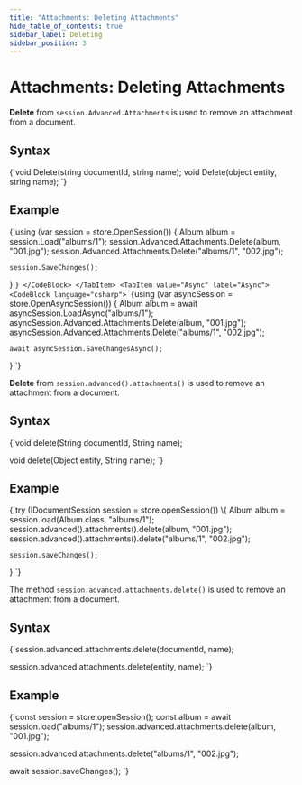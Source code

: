 ```yaml
---
title: "Attachments: Deleting Attachments"
hide_table_of_contents: true
sidebar_label: Deleting
sidebar_position: 3
---
```





# Attachments: Deleting Attachments
<LanguageSwitcher supportedLanguages={supportedLanguages} />
<LanguageContent language="csharp">


**Delete** from `session.Advanced.Attachments` is used to remove an attachment from a document.

## Syntax

<TabItem value="DeleteSyntax" label="DeleteSyntax">
<CodeBlock language="csharp">
{`void Delete(string documentId, string name);
void Delete(object entity, string name);
`}
</CodeBlock>
</TabItem>

## Example

<Tabs groupId='languageSyntax'>
<TabItem value="Sync" label="Sync">
<CodeBlock language="csharp">
{`using (var session = store.OpenSession())
{
    Album album = session.Load<Album>("albums/1");
    session.Advanced.Attachments.Delete(album, "001.jpg");
    session.Advanced.Attachments.Delete("albums/1", "002.jpg");

    session.SaveChanges();
}
`}
</CodeBlock>
</TabItem>
<TabItem value="Async" label="Async">
<CodeBlock language="csharp">
{`using (var asyncSession = store.OpenAsyncSession())
{
    Album album = await asyncSession.LoadAsync<Album>("albums/1");
    asyncSession.Advanced.Attachments.Delete(album, "001.jpg");
    asyncSession.Advanced.Attachments.Delete("albums/1", "002.jpg");

    await asyncSession.SaveChangesAsync();
}
`}
</CodeBlock>
</TabItem>
</Tabs>


</LanguageContent>
<LanguageContent language="java">


**Delete** from `session.advanced().attachments()` is used to remove an attachment from a document.

## Syntax

<TabItem value="DeleteSyntax" label="DeleteSyntax">
<CodeBlock language="java">
{`void delete(String documentId, String name);

void delete(Object entity, String name);
`}
</CodeBlock>
</TabItem>

## Example

<TabItem value="DeleteAttachment" label="DeleteAttachment">
<CodeBlock language="java">
{`try (IDocumentSession session = store.openSession()) \{
    Album album = session.load(Album.class, "albums/1");
    session.advanced().attachments().delete(album, "001.jpg");
    session.advanced().attachments().delete("albums/1", "002.jpg");

    session.saveChanges();
\}
`}
</CodeBlock>
</TabItem>


</LanguageContent>
<LanguageContent language="nodejs">


The method `session.advanced.attachments.delete()` is used to remove an attachment from a document.

## Syntax

<TabItem value="DeleteSyntax" label="DeleteSyntax">
<CodeBlock language="js">
{`session.advanced.attachments.delete(documentId, name);

session.advanced.attachments.delete(entity, name);
`}
</CodeBlock>
</TabItem>

## Example

<TabItem value="DeleteAttachment" label="DeleteAttachment">
<CodeBlock language="js">
{`const session = store.openSession();
const album = await session.load("albums/1");
session.advanced.attachments.delete(album, "001.jpg");

session.advanced.attachments.delete("albums/1", "002.jpg");

await session.saveChanges();
`}
</CodeBlock>
</TabItem>


</LanguageContent>

<!---
### Attachments
- [What are Attachments](../../document-extensions/attachments/what-are-attachments)
- [Storing](../../document-extensions/attachments/storing)
- [Loading](../../document-extensions/attachments/loading)


-->